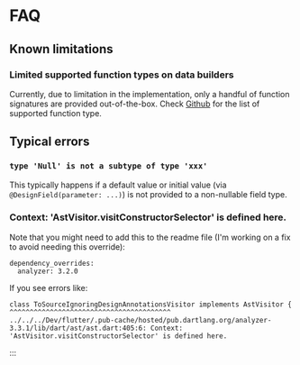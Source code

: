 # FAQ

## Known limitations

### Limited supported function types on data builders

Currently, due to limitation in the implementation, only a handful of function signatures are provided out-of-the-box.
Check [Github](https://github.com/ShiroYacha/flutter_design/blob/main/packages/flutter_design/lib/src/types.dart) for the list of supported function type.


## Typical errors

### `type 'Null' is not a subtype of type 'xxx'`

This typically happens if a default value or initial value (via `@DesignField(parameter: ...)`) is 
not provided to a non-nullable field type.

### Context: 'AstVisitor.visitConstructorSelector' is defined here.

Note that you might need to add this to the readme file (I'm working on a fix to avoid needing this override):

```
dependency_overrides:
  analyzer: 3.2.0
```

If you see errors like: 
```
class ToSourceIgnoringDesignAnnotationsVisitor implements AstVisitor {
^^^^^^^^^^^^^^^^^^^^^^^^^^^^^^^^^^^^^^^^
../../../Dev/flutter/.pub-cache/hosted/pub.dartlang.org/analyzer-3.3.1/lib/dart/ast/ast.dart:405:6: Context: 'AstVisitor.visitConstructorSelector' is defined here.
```
:::